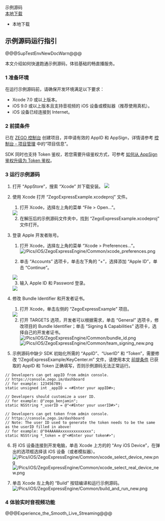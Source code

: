 <div class="download-area">
  <div class="sdk-download-item-wrapper">
    <div class="download-title">示例源码</div>
    <div class="download-selector">
      <a class="download-select-icon" href="javascript:void(0)"></a>
      <div class="download-select-wrapper">
        <a class="download-target-btn" href="javascript:void(0);">本地下载</a>
        <ul class="download-dropdown-list">
          <li data-href="https://storage.zego.im/express/example/video/ios_objc/ZegoExpressDemo_ios_objc.zip"
            class="dropdown-option">
            本地下载
          </li>
        </ul>
      </div>
    </div>
  </div>
</div>

## 示例源码运行指引

@@@SupTestEnvNewDocWarn@@@

本文介绍如何快速跑通示例源码，体验基础的畅直播服务。


### 1 准备环境

在运行示例源码前，请确保开发环境满足以下要求：

* Xcode 7.0 或以上版本。
* iOS 9.0 或以上版本且支持音视频的 iOS 设备或模拟器（推荐使用真机）。
* iOS 设备已经连接到 Internet。

### 2 前提条件

已在 [ZEGO 控制台](https://console.zego.im) 创建项目，并申请有效的 AppID 和 AppSign，详情请参考 [控制台 - 项目管理](#12107) 中的“项目信息”。

<div class="mk-warning">

SDK 同时也支持 Token 鉴权，若您需要升级鉴权方式，可参考 [如何从 AppSign 鉴权升级为 Token 鉴权](http://doc-zh.zego.im/faq/token_upgrade?product=ExpressVideo)。
</div>

### 3 运行示例源码

1. 打开 “AppStore”，搜索 “Xcode” 并下载安装。
   <img src="/Pics/iOS/ZegoExpressEngine/Common/appstore-xcode.png">

2. 使用 Xcode 打开 “ZegoExpressExample.xcodeproj” 文件。

    1. 打开 Xcode，选择左上角的菜单 “File > Open...”。
   <img src="/Pics/iOS/ZegoExpressEngine/Common/xcode-open-file.png">

    2. 在解压后的示例源码文件夹中，找到 “ZegoExpressExample.xcodeproj” 文件打开。

3. 登录 Apple 开发者账号。

    1. 打开 Xcode，选择左上角的菜单 “Xcode > Preferences...”。
    ![/Pics/iOS/ZegoExpressEngine/Common/xcode_preferences.png](http://doc.oa.zego.im/Pics/iOS/ZegoExpressEngine/Common/xcode_preferences.png)

    2. 单击 “Accounts” 选项卡，单击左下角的 “+”，选择添加 “Apple ID”，单击 “Continue”。
   <img src="/Pics/iOS/ZegoExpressEngine/Common/xcode-account.png">

    3. 输入 Apple ID 和 Password 登录。
   <img src="/Pics/iOS/ZegoExpressEngine/Common/xcode-login-apple-id.png">

4. 修改 Bundle Identifier 和开发者证书。

    1. 打开 Xcode，单击左侧的 “ZegoExpressExample” 项目。
   <img src="/Pics/iOS/ZegoExpressEngine/Common/xcode_select_project_new.png">

    2. 打开 TARGETS 选项，开发者可以根据需求，单击 “General” 选项卡，修改项目的 Bundle Identifier；单击 “Signing & Capabilities” 选项卡，选择自己的开发者证书。
   ![/Pics/iOS/ZegoExpressEngine/Common/bundle_id.png](http://doc.oa.zego.im/Pics/iOS/ZegoExpressEngine/Common/bundle_id.png)
    ![/Pics/iOS/ZegoExpressEngine/Common/team_signing_new.png](http://doc.oa.zego.im/Pics/iOS/ZegoExpressEngine/Common/team_signing_new.png)

5. 示例源码中缺少 SDK 初始化所需的 “AppID”、“UserID” 和 “Token”，需要修改 “/ZegoExpressExample/KeyCenter.m” 文件，请使用本文 [前提条件](!DownloadDemo/DownloadDemo#1_2) 已获取的 AppID 和 Token 正确填写，否则示例源码无法正常运行。

```objc
// Developers can get appID from admin console.
// https://console.zego.im/dashboard
// for example: 123456789;
static unsigned int _appID = <#Enter your appID#>;

// Developers should customize a user ID.
// for example: @"zego_benjamin";
static NSString *_userID = @"<#Enter your userID#>";

// Developers can get token from admin console.
// https://console.zego.im/dashboard
// Note: The user ID used to generate the token needs to be the same as the userID filled in above!
// for example: @"04AAAAAxxxxxxxxxxxxxx";
static NSString *_token = @"<#Enter your token#>";
```

6. 将 iOS 设备连接到开发电脑，单击 Xcode 上方的的 “Any iOS Device”，在弹出的选项框选择该 iOS 设备（或者模拟器）。
    ![/Pics/iOS/ZegoExpressEngine/Common/xcode_select_device_new.png](http://doc.oa.zego.im/Pics/iOS/ZegoExpressEngine/Common/xcode_select_device_new.png)
    ![/Pics/iOS/ZegoExpressEngine/Common/xcode_select_real_device_new.png](http://doc.oa.zego.im/Pics/iOS/ZegoExpressEngine/Common/xcode_select_real_device_new.png)

7. 单击 Xcode 左上角的 “Build” 按钮编译和运行示例源码。
    ![/Pics/iOS/ZegoExpressEngine/Common/build_and_run_new.png](http://doc.oa.zego.im/Pics/iOS/ZegoExpressEngine/Common/build_and_run_new.png)

### 4 体验实时音视频功能

@@@Experience_the_Smooth_Live_Streaming@@@
